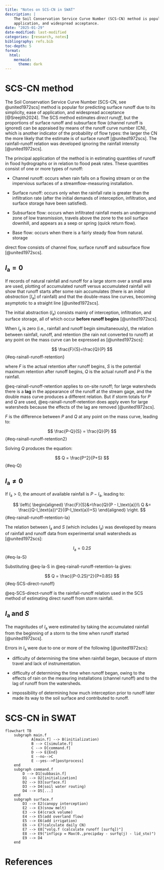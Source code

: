 ```yaml
---
title: "Notes on SCS-CN in SWAT"
description: |
    The Soil Conservation Service Curve Number (SCS-CN) method is popular for predicting surface runoff due to its simplicity, ease of
    application, and widespread acceptance. 
date: "2025-01-29"
date-modified: last-modified
categories: [research, notes]
bibliography: refs.bib
toc-depth: 5
format:
  html:
    mermaid:
      theme: dark
---
```


# SCS-CN method

The Soil Conservation Service Curve Number [SCS-CN, see @united1972scs] method is popular for predicting surface runoff due to its simplicity, ease of application, and widespread acceptance [@Sreejith2024]. 
The SCS method estimates *direct runoff*, but the proportions of surface runoff and subsurface flow (channel runoff is ignored) can be appraised by means of the runoff curve number (CN), which is another indicator of the probability of flow types: the larger the CN the more likely that the estimate is of surface runoff [@united1972scs]. 
The rainfall-runoff relation was developed ignoring the rainfall intensity [@united1972scs].

::: {.column-margin}
The principal application of the method is in estimating quantities of runoff in flood hydrographs or in relation to flood peak rates.
These quantities consist of one or more types of runoff:

- Channel runoff: occurs when rain falls on a flowing stream or on the impervious surfaces of a streamflow-measuring installation.

- Surface runoff: occurs only when the rainfall rate is greater than the infiltration rate (after the initial demands of interception, infiltration, and surface storage have been satisfied).

- Subsurface flow: occurs when infiltrated rainfall meets an underground zone of low transmission, travels above the zone to the
soil surface downhill, and appears as a seep or spring (quick return flow).

- Base flow: occurs when there is a fairly steady flow from natural.
storage
:::

::: callout-important
direct flow consists of channel flow, surface runoff and subsurface flow [@united1972scs].
:::

## $I_\text{a} = 0$

If records of natural rainfall and runoff for a large storm over a small area are used, plotting of accumulated runoff versus accumulated rainfall will show that runoff starts after some rain accumulates (there is an *initial abstraction* \[$I_\text{a}$\] of rainfall) and that the double-mass line curves, becoming asymptotic to a straight line [@united1972scs]. 

::: {.column-margin}
The initial abstraction ($I_\text{a}$) consists mainly of interception, infiltration, and surface storage, all of which occur **before runoff begins** [@united1972scs].
:::

When $I_\text{a}$ is zero (i.e., rainfall and runoff begin simultaneously), the relation between rainfall, runoff, and retention (the rain not converted to runoff) at any point on the mass curve can be expressed as [@united1972scs]:

$$
\frac{F}{S}=\frac{Q}{P}
$$ {#eq-rainall-runoff-retention}

where $F$ is the actual retention after runoff begins, $S$ is the potential maximum retention after runoff begins, $Q$ is the actual runoff and $P$ is the rainfall.

::: callout-note
@eq-rainall-runoff-retention applies to on-site runoff; for large watersheds there is a **lag** in the appearance of the runoff at the stream gage, and the double mass curve produces a different relation. But if storm totals for $P$ and $Q$ are used, @eq-rainall-runoff-retention does apply even for large watersheds because the effects of the lag are removed [@united1972scs].
:::

$F$ is the difference between $P$ and $Q$ at any point on the mass curve, leading to:

$$
\frac{P-Q}{S} = \frac{Q}{P}
$$ {#eq-rainall-runoff-retention2}

Solving $Q$ produces the equation:

$$
Q = \frac{P^2}{P+S}
$$ {#eq-Q}

## $I_\text{a} \neq 0$

If $I_\text{a} > 0$, the amount of available rainfall is $P - I_\text{a}$, leading to:

$$
\left\{
\begin{aligned}
\frac{F}{S}&=\frac{Q}{P - I_\text{a}}\\
Q &= \frac{(Q-I_\text{a})^2}{(P-I_\text{a})+S} 
\end{aligned}
\right.
$$ {#eq-rainall-runoff-retention-Ia}

The relation between $I_\text{a}$ and $S$ (which includes $I_\text{a}$) was developed by means of rainfall and runoff data from experimental small watersheds as [@united1972scs]:


$$
I_\text{a} = 0.2S
$$ {#eq-Ia-S}

Substituting @eq-Ia-S in @eq-rainall-runoff-retention-Ia gives:

$$
Q = \frac{(P-0.2S)^2}{P+0.8S}
$$ {#eq-SCS-direct-runoff}

::: {.column-margin}
@eq-SCS-direct-runoff is the rainfall-runoff relation used in the SCS method of estimating direct runoff from storm rainfall.
:::

##  $I_\text{a}$ and $S$

The magnitudes of  $I_\text{a}$  were estimated by taking the accumulated rainfall from the beginning of a storm to the time when runoff started [@united1972scs].

::: callout-important
Errors in $I_\text{a}$ were due to one or more of the following [@united1972scs]:

- difficulty of determining the time when rainfall began, because of storm travel and lack of instrumentation.

- difficulty of determining the time when runoff began, owing to the effects of rain on the measuring installations (channel runoff) and to the lag of runoff from the watersheds.

- impossibility of determining how much interception prior to runoff later made its way to the soil surface and contributed to runoff.
:::



# SCS-CN in SWAT

```mermaid
flowchart TB
    subgraph main.f
            A[main.f] --> B(initialization)
            B --> C[simulate.f]
            C --> D[command.f]
            D --> E{End}
            E --no-->C
            E --yes-->F[postprocess]
    end
    subgraph command.f
        D --> D1[subbasin.f]
        D1 --> D2[initialization]
        D2 --> D3[surface.f]
        D3 --> D4(soil water routing)
        D4 --> D5[...]
    end
    subgraph surface.f
        D3 --> E2(canopy interception)
        E2 --> E3(snow melt)
        E3 --> E4(crack volume)
        E4 --> E5(add overland flow)   
        E5 --> E6(add irrigation)  
        E6 --> E7(calculate daily CN)
        E7 --> E8["volq.f (calculate runoff [surfq])"]
        E8 --> E9("inflpcp = Max(0.,precipday - surfq(j) - lid_sto)")
        E9 --> D4
    end
```

# References

::: {#refs}
:::
